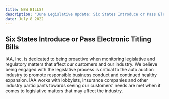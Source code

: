 ```yaml
---
title: NEW BILLS!
description: "June Legislative Update: Six States Introduce or Pass Electronic Titling Bills."
date: July 8 2022
---
```


## Six States Introduce or Pass Electronic Titling Bills

IAA, Inc. is dedicated to being proactive when monitoring legislative and regulatory matters that affect our customers and our industry. We believe being engaged with the legislative process is critical to the auto auction industry to promote responsible business conduct and continued healthy expansion. IAA works with lobbyists, insurance companies and other industry participants towards seeing our customers’ needs are met when it comes to legislative matters that may affect the industry. 
